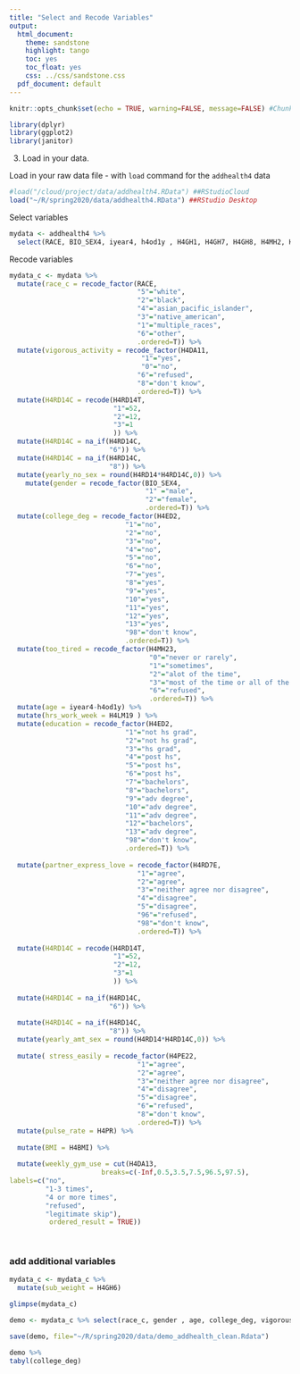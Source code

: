 ```yaml
---
title: "Select and Recode Variables"
output:
  html_document:
    theme: sandstone
    highlight: tango
    toc: yes
    toc_float: yes
    css: ../css/sandstone.css
  pdf_document: default
---
```



```r
knitr::opts_chunk$set(echo = TRUE, warning=FALSE, message=FALSE) #Chunk default settings 
```


```r
library(dplyr)
library(ggplot2)
library(janitor)
```

3.  Load in your data.

Load in your raw data file - with `load` command for the `addhealth4` data
```r
#load("/cloud/project/data/addhealth4.RData") ##RStudioCloud
load("~/R/spring2020/data/addhealth4.RData") ##RStudio Desktop
```

Select variables
```r
mydata <- addhealth4 %>% 
  select(RACE, BIO_SEX4, iyear4, h4od1y , H4GH1, H4GH7, H4GH8, H4MH2, H4MH7, H4MH9, H4MH22, H4MH23, H4MH24, H4MH25, H4DA11, H4ED2, H4KK15B, H4RD14, H4RD14T, H4LM19, H4RD7E, H4RD14T, H4RD14, H4PE22, H4PR, H4BMI, H4DA13, H4GH6)
```

Recode variables
```r
mydata_c <- mydata %>% 
  mutate(race_c = recode_factor(RACE,
                                "5"="white",
                                "2"="black",
                                "4"="asian_pacific_islander",
                                "3"="native_american",
                                "1"="multiple_races",
                                "6"="other",
                                .ordered=T)) %>% 
  mutate(vigorous_activity = recode_factor(H4DA11,
                                 "1"="yes",
                                 "0"="no",
                                "6"="refused",
                                "8"="don't know",
                                .ordered=T)) %>% 
  mutate(H4RD14C = recode(H4RD14T,
                          "1"=52,
                          "2"=12,
                          "3"=1
                          )) %>% 
  mutate(H4RD14C = na_if(H4RD14C,
                         "6")) %>% 
  mutate(H4RD14C = na_if(H4RD14C,
                         "8")) %>% 
  mutate(yearly_no_sex = round(H4RD14*H4RD14C,0)) %>% 
    mutate(gender = recode_factor(BIO_SEX4,
                                  "1" ="male",
                                  "2"="female",
                                  .ordered=T)) %>%  
  mutate(college_deg = recode_factor(H4ED2,
                             "1"="no",
                             "2"="no",
                             "3"="no",
                             "4"="no",
                             "5"="no",
                             "6"="no",
                             "7"="yes",
                             "8"="yes",
                             "9"="yes",
                             "10"="yes",
                             "11"="yes",
                             "12"="yes",
                             "13"="yes",
                             "98"="don't know",
                             .ordered=T)) %>% 
  mutate(too_tired = recode_factor(H4MH23, 
                                   "0"="never or rarely",
                                   "1"="sometimes",
                                   "2"="alot of the time",
                                   "3"="most of the time or all of the time",
                                   "6"="refused",
                                   .ordered=T)) %>% 
  mutate(age = iyear4-h4od1y) %>% 
  mutate(hrs_work_week = H4LM19 ) %>% 
  mutate(education = recode_factor(H4ED2,
                             "1"="not hs grad",
                             "2"="not hs grad",
                             "3"="hs grad",
                             "4"="post hs",
                             "5"="post hs",
                             "6"="post hs",
                             "7"="bachelors",
                             "8"="bachelors",
                             "9"="adv degree",
                             "10"="adv degree",
                             "11"="adv degree",
                             "12"="bachelors",
                             "13"="adv degree",
                             "98"="don't know",
                             .ordered=T)) %>% 
  
  mutate(partner_express_love = recode_factor(H4RD7E,
                                "1"="agree",
                                "2"="agree",
                                "3"="neither agree nor disagree",
                                "4"="disagree",
                                "5"="disagree",
                                "96"="refused",
                                "98"="don't know",
                                .ordered=T)) %>% 
  
  mutate(H4RD14C = recode(H4RD14T,
                          "1"=52,
                          "2"=12,
                          "3"=1
                          )) %>% 
  
  mutate(H4RD14C = na_if(H4RD14C,
                         "6")) %>% 
  
  mutate(H4RD14C = na_if(H4RD14C,
                         "8")) %>% 
  mutate(yearly_amt_sex = round(H4RD14*H4RD14C,0)) %>% 
  
  mutate( stress_easily = recode_factor(H4PE22,
                                "1"="agree",
                                "2"="agree",
                                "3"="neither agree nor disagree",
                                "4"="disagree",
                                "5"="disagree",
                                "6"="refused",
                                "8"="don't know",
                                .ordered=T)) %>% 
  mutate(pulse_rate = H4PR) %>% 
  
  mutate(BMI = H4BMI) %>% 
  
  mutate(weekly_gym_use = cut(H4DA13,
                       breaks=c(-Inf,0.5,3.5,7.5,96.5,97.5),
labels=c("no",
         "1-3 times",
         "4 or more times",
         "refused",
         "legitimate skip"),
          ordered_result = TRUE))

  
```

### add additional  variables                             
```r
mydata_c <- mydata_c %>% 
  mutate(sub_weight = H4GH6)
```

    


```r
glimpse(mydata_c)
```

```r
demo <- mydata_c %>% select(race_c, gender , age, college_deg, vigorous_activity, too_tired, hrs_work_week, education , partner_express_love, yearly_amt_sex, pulse_rate, stress_easily, BMI, weekly_gym_use, sub_weight )
```

```r
save(demo, file="~/R/spring2020/data/demo_addhealth_clean.Rdata")
```

```r
demo %>% 
tabyl(college_deg)
```














